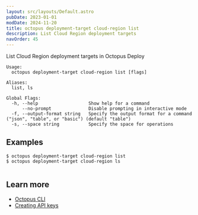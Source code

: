 ```yaml
---
layout: src/layouts/Default.astro
pubDate: 2023-01-01
modDate: 2024-11-20
title: octopus deployment-target cloud-region list
description: List Cloud Region deployment targets
navOrder: 45
---
```


List Cloud Region deployment targets in Octopus Deploy

```
Usage:
  octopus deployment-target cloud-region list [flags]

Aliases:
  list, ls

Global Flags:
  -h, --help                   Show help for a command
      --no-prompt              Disable prompting in interactive mode
  -f, --output-format string   Specify the output format for a command ("json", "table", or "basic") (default "table")
  -s, --space string           Specify the space for operations

```

## Examples

<SamplesInstance />

```
$ octopus deployment-target cloud-region list
$ octopus deployment-target cloud-region ls


```

## Learn more

- [Octopus CLI](/docs/octopus-rest-api/cli)
- [Creating API keys](/docs/octopus-rest-api/how-to-create-an-api-key)